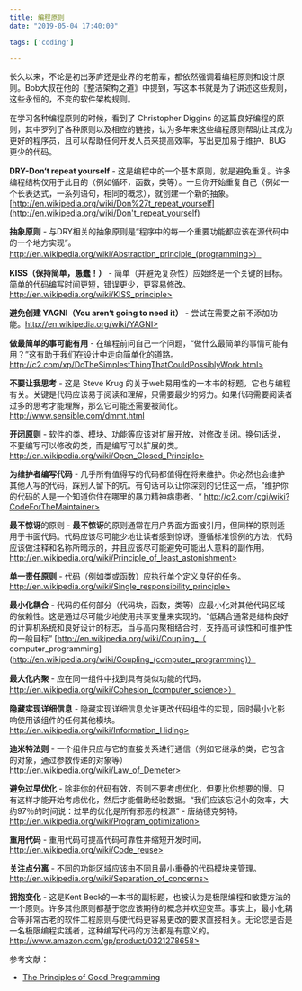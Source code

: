 ```yaml
---
title: 编程原则
date: "2019-05-04 17:40:00"

tags: ['coding']

---
```


长久以来，不论是初出茅庐还是业界的老前辈，都依然强调着编程原则和设计原则。Bob大叔在他的《整洁架构之道》中提到，写这本书就是为了讲述这些规则，这些永恒的，不变的软件架构规则。

在学习各种编程原则的时候，看到了 Christopher Diggins 的这篇良好编程的原则，其中罗列了各种原则以及相应的链接，认为多年来这些编程原则帮助让其成为更好的程序员，且可以帮助任何开发人员来提高效率，写出更加易于维护、BUG更少的代码。

**DRY-Don‘t repeat yourself** - 这是编程中的一个基本原则，就是避免重复。许多编程结构仅用于此目的（例如循环，函数，类等）。一旦你开始重复自己（例如一个长表达式，一系列语句，相同的概念），就创建一个新的抽象。 [http://en.wikipedia.org/wiki/Don%27t_repeat_yourself](http://en.wikipedia.org/wiki/Don't_repeat_yourself)

**抽象原则** - 与DRY相关的抽象原则是“程序中的每一个重要功能都应该在源代码中的一个地方实现”。http://en.wikipedia.org/wiki/Abstraction_principle_(programming>）

**KISS（保持简单，愚蠢！）** - 简单（并避免复杂性）应始终是一个关键的目标。简单的代码编写时间更短，错误更少，更容易修改。 http://en.wikipedia.org/wiki/KISS_principle>

**避免创建 YAGNI（You aren‘t going to need it）** - 尝试在需要之前不添加功能。http://en.wikipedia.org/wiki/YAGNI>

**做最简单的事可能有用** - 在编程前问自己一个问题，“做什么最简单的事情可能有用？”这有助于我们在设计中走向简单化的道路。http://c2.com/xp/DoTheSimplestThingThatCouldPossiblyWork.html>

**不要让我思考** - 这是 Steve Krug 的关于web易用性的一本书的标题，它也与编程有关。关键是代码应该易于阅读和理解，只需要最少的努力。如果代码需要阅读者过多的思考才能理解，那么它可能还需要被简化。http://www.sensible.com/dmmt.html

**开闭原则** - 软件的类、模块、功能等应该对扩展开放，对修改关闭。换句话说，不要编写可以修改的类，而是编写可以扩展的类。http://en.wikipedia.org/wiki/Open_Closed_Principle>

**为维护者编写代码** - 几乎所有值得写的代码都值得在将来维护。你必然也会维护其他人写的代码，踩别人留下的坑。有句话可以让你深刻的记住这一点，“维护你的代码的人是一个知道你住在哪里的暴力精神病患者。“ http://c2.com/cgi/wiki?CodeForTheMaintainer>

**最不惊讶**的原则 - **最不惊讶**的原则通常在用户界面方面被引用，但同样的原则适用于书面代码。代码应该尽可能少地让读者感到惊讶。遵循标准惯例的方法，代码应该做注释和名称所暗示的，并且应该尽可能避免可能出人意料的副作用。 http://en.wikipedia.org/wiki/Principle_of_least_astonishment>

**单一责任原则** - 代码（例如类或函数）应执行单个定义良好的任务。 http://en.wikipedia.org/wiki/Single_responsibility_principle>

**最小化耦合** - 代码的任何部分（代码块，函数，类等）应最小化对其他代码区域的依赖性。这是通过尽可能少地使用共享变量来实现的。“低耦合通常是结构良好的计算机系统和良好设计的标志，当与高内聚相结合时，支持高可读性和可维护性的一般目标” [http://en.wikipedia.org/wiki/Coupling_（ computer_programming](http://en.wikipedia.org/wiki/Coupling_(computer_programming)）

**最大化内聚** - 应在同一组件中找到具有类似功能的代码。 http://en.wikipedia.org/wiki/Cohesion_(computer_science>）

**隐藏实现详细信息** - 隐藏实现详细信息允许更改代码组件的实现，同时最小化影响使用该组件的任何其他模块。 http://en.wikipedia.org/wiki/Information_Hiding>

**迪米特法则** - 一个组件只应与它的直接关系进行通信（例如它继承的类，它包含的对象，通过参数传递的对象等） http://en.wikipedia.org/wiki/Law_of_Demeter>

**避免过早优化** - 除非你的代码有效，否则不要考虑优化，但要比你想要的慢。只有这样才能开始考虑优化，然后才能借助经验数据。“我们应该忘记小的效率，大约97％的时间说：过早的优化是所有邪恶的根源” - 唐纳德克努特。 http://en.wikipedia.org/wiki/Program_optimization>

**重用代码** - 重用代码可提高代码可靠性并缩短开发时间。 http://en.wikipedia.org/wiki/Code_reuse>

**关注点分离** - 不同的功能区域应该由不同且最小重叠的代码模块来管理。 http://en.wikipedia.org/wiki/Separation_of_concerns>

**拥抱变化** - 这是Kent Beck的一本书的副标题，也被认为是极限编程和敏捷方法的一个原则。许多其他原则都基于您应该期待的概念并欢迎变革。事实上，最小化耦合等非常古老的软件工程原则与使代码更容易更改的要求直接相关。无论您是否是一名极限编程实践者，这种编写代码的方法都是有意义的。http://www.amazon.com/gp/product/0321278658>


参考文献：

- [The Principles of Good Programming](https://www.artima.com/weblogs/viewpost.jsp?thread=331531)